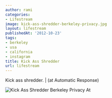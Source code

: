 ```yaml
---
author: rami
categories:
- Lifestream
image: kick-ass-shredder-berkeley-privacy.jpg
layout: lifestream
publishedAt: '2012-10-23'
tags:
- berkeley
- usa
- california
- instagram
title: Kick Ass Shredder
url: lifestream
---
```


Kick ass shredder. | (at Automatic Response)

![Kick Ass Shredder Berkeley Privacy At](/assets/images/content/lifestream/kick-ass-shredder-berkeley-privacy.jpg)